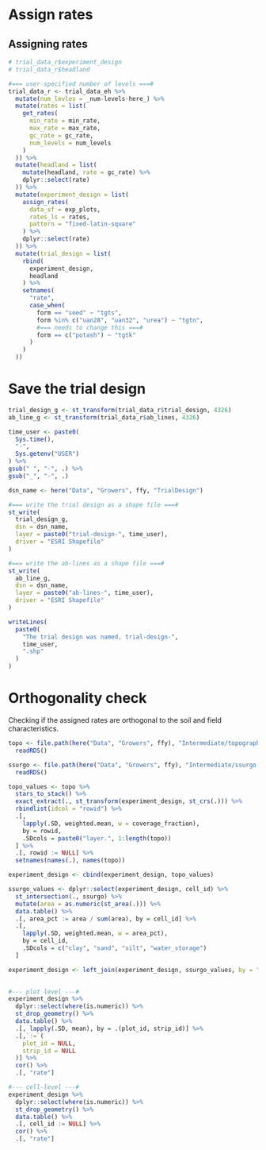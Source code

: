 # Assign rates

## Assigning rates

```r

# trial_data_r$experiment_design
# trial_data_r$headland

#=== user-specified number of levels ===#
trial_data_r <- trial_data_eh %>% 
  mutate(num_levles = _num-levels-here_) %>% 
  mutate(rates = list(
    get_rates(
      min_rate = min_rate, 
      max_rate = max_rate, 
      gc_rate = gc_rate, 
      num_levels = num_levels
    )
  )) %>% 
  mutate(headland = list(
    mutate(headland, rate = gc_rate) %>% 
    dplyr::select(rate)
  )) %>% 
  mutate(experiment_design = list(
    assign_rates(
      data_sf = exp_plots, 
      rates_ls = rates,
      pattern = "fixed-latin-square"
    ) %>% 
    dplyr::select(rate)
  )) %>% 
  mutate(trial_design = list(
    rbind(
      experiment_design,
      headland
    ) %>% 
    setnames(
      "rate",
      case_when(
        form == "seed" ~ "tgts",
        form %in% c("uan28", "uan32", "urea") ~ "tgtn",
        #=== needs to change this ===#
        form == c("potash") ~ "tgtk"
      )
    )
  ))

``` 

# Save the trial design

```r

trial_design_g <- st_transform(trial_data_r$trial_design, 4326)
ab_line_g <- st_transform(trial_data_r$ab_lines, 4326)

time_user <- paste0(
  Sys.time(), 
  "-",
  Sys.getenv("USER")
) %>% 
gsub(" ", "-", .) %>% 
gsub("_", "-", .)  

dsn_name <- here("Data", "Growers", ffy, "TrialDesign")

#=== write the trial design as a shape file ===#
st_write(
  trial_design_g, 
  dsn = dsn_name,
  layer = paste0("trial-design-", time_user),
  driver = "ESRI Shapefile"
)

#=== write the ab-lines as a shape file ===#
st_write(
  ab_line_g, 
  dsn = dsn_name,
  layer = paste0("ab-lines-", time_user),
  driver = "ESRI Shapefile"
)

writeLines(
  paste0(
    "The trial design was named, trial-design-",
    time_user,
    ".shp"
  )
)
```

# Orthogonality check

Checking if the assigned rates are orthogonal to the soil and field characteristics. 

```r

topo <- file.path(here("Data", "Growers", ffy), "Intermediate/topography.rds") %>% 
  readRDS()

ssurgo <- file.path(here("Data", "Growers", ffy), "Intermediate/ssurgo.rds") %>% 
  readRDS()

topo_values <- topo %>%
  stars_to_stack() %>%
  exact_extract(., st_transform(experiment_design, st_crs(.))) %>%
  rbindlist(idcol = "rowid") %>%
  .[,
    lapply(.SD, weighted.mean, w = coverage_fraction),
    by = rowid,
    .SDcols = paste0("layer.", 1:length(topo))
  ] %>%
  .[, rowid := NULL] %>%
  setnames(names(.), names(topo))

experiment_design <- cbind(experiment_design, topo_values)

ssurgo_values <- dplyr::select(experiment_design, cell_id) %>%
  st_intersection(., ssurgo) %>%
  mutate(area = as.numeric(st_area(.))) %>%
  data.table() %>%
  .[, area_pct := area / sum(area), by = cell_id] %>%
  .[,
    lapply(.SD, weighted.mean, w = area_pct),
    by = cell_id,
    .SDcols = c("clay", "sand", "silt", "water_storage")
  ]

experiment_design <- left_join(experiment_design, ssurgo_values, by = "cell_id")
  
```

```r
#--- plot level ---#
experiment_design %>% 
  dplyr::select(where(is.numeric)) %>% 
  st_drop_geometry() %>% 
  data.table() %>% 
  .[, lapply(.SD, mean), by = .(plot_id, strip_id)] %>% 
  .[,`:=`(
    plot_id = NULL,
    strip_id = NULL
  )] %>% 
  cor() %>% 
  .[, "rate"] 

#--- cell-level ---#
experiment_design %>% 
  dplyr::select(where(is.numeric)) %>% 
  st_drop_geometry() %>% 
  data.table() %>% 
  .[, cell_id := NULL] %>% 
  cor() %>% 
  .[, "rate"] 

```

